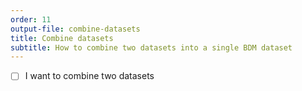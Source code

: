 ```yaml
---
order: 11
output-file: combine-datasets
title: Combine datasets
subtitle: How to combine two datasets into a single BDM dataset
---
```


- [ ] I want to combine two datasets

